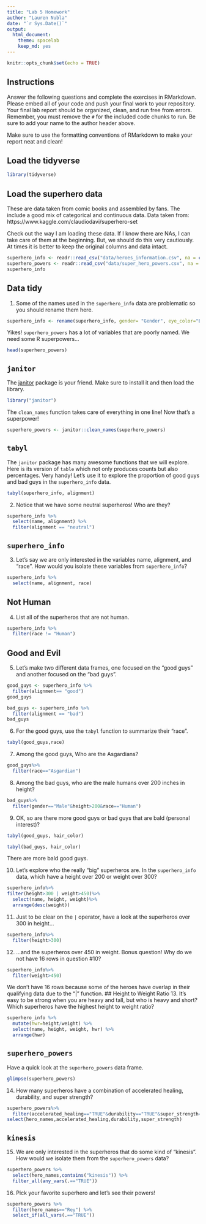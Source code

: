 ```yaml
---
title: "Lab 5 Homework"
author: "Lauren Nubla"
date: "`r Sys.Date()`"
output:
  html_document: 
    theme: spacelab
    keep_md: yes
---
```


```r
knitr::opts_chunk$set(echo = TRUE)
```

## Instructions
Answer the following questions and complete the exercises in RMarkdown. Please embed all of your code and push your final work to your repository. Your final lab report should be organized, clean, and run free from errors. Remember, you must remove the `#` for the included code chunks to run. Be sure to add your name to the author header above.  

Make sure to use the formatting conventions of RMarkdown to make your report neat and clean!  

## Load the tidyverse
```r
library(tidyverse)
```

## Load the superhero data
These are data taken from comic books and assembled by fans. The include a good mix of categorical and continuous data.  Data taken from: https://www.kaggle.com/claudiodavi/superhero-set  

Check out the way I am loading these data. If I know there are NAs, I can take care of them at the beginning. But, we should do this very cautiously. At times it is better to keep the original columns and data intact.  
```r
superhero_info <- readr::read_csv("data/heroes_information.csv", na = c("", "-99", "-"))
superhero_powers <- readr::read_csv("data/super_hero_powers.csv", na = c("", "-99", "-"))
superhero_info
```

## Data tidy
1. Some of the names used in the `superhero_info` data are problematic so you should rename them here.  
```r
superhero_info <- rename(superhero_info, gender= "Gender", eye_color="Eye color", race="Race",hair_color="Hair color", height="Height", publisher="Publisher", skin_color="Skin color", alignment="Alignment", weight="Weight" )
```

Yikes! `superhero_powers` has a lot of variables that are poorly named. We need some R superpowers...
```r
head(superhero_powers)
```

## `janitor`
The [janitor](https://garthtarr.github.io/meatR/janitor.html) package is your friend. Make sure to install it and then load the library.  
```r
library("janitor")
```

The `clean_names` function takes care of everything in one line! Now that's a superpower!
```r
superhero_powers <- janitor::clean_names(superhero_powers)
```

## `tabyl`
The `janitor` package has many awesome functions that we will explore. Here is its version of `table` which not only produces counts but also percentages. Very handy! Let's use it to explore the proportion of good guys and bad guys in the `superhero_info` data.  
```r
tabyl(superhero_info, alignment)
```

2. Notice that we have some neutral superheros! Who are they?
```r
superhero_info %>%
  select(name, alignment) %>%
  filter(alignment == "neutral")
```

## `superhero_info`
3. Let's say we are only interested in the variables name, alignment, and "race". How would you isolate these variables from `superhero_info`?
```r
superhero_info %>%
  select(name, alignment, race)
```

## Not Human
4. List all of the superheros that are not human.
```r
superhero_info %>%
  filter(race != "Human")
```

## Good and Evil
5. Let's make two different data frames, one focused on the "good guys" and another focused on the "bad guys".

```r
good_guys <- superhero_info %>%
  filter(alignment== "good")
good_guys
```

```r
bad_guys <- superhero_info %>%
  filter(alignment == "bad")
bad_guys
```

6. For the good guys, use the `tabyl` function to summarize their "race".
```r
tabyl(good_guys,race)
```


7. Among the good guys, Who are the Asgardians?
```r
good_guys%>%
  filter(race=="Asgardian")
```



8. Among the bad guys, who are the male humans over 200 inches in height?
```r
bad_guys%>%
  filter(gender=="Male"&height>200&race=="Human")
```

9. OK, so are there more good guys or bad guys that are bald (personal interest)?
```r
tabyl(good_guys, hair_color)
```
```r
tabyl(bad_guys, hair_color)
```
There are more bald good guys.

10. Let's explore who the really "big" superheros are. In the `superhero_info` data, which have a height over 200 or weight over 300?
```r
superhero_info%>%
filter(height>300 | weight>450)%>%
  select(name, height, weight)%>%
  arrange(desc(weight))
```

11. Just to be clear on the `|` operator,  have a look at the superheros over 300 in height...
```r
superhero_info%>%
  filter(height>300)
```

12. ...and the superheros over 450 in weight. Bonus question! Why do we not have 16 rows in question #10?
```r
superhero_info%>%
  filter(weight>450)
```
We don't have 16 rows because some of the heroes have overlap in their qualifying data due to the "|" function. 
## Height to Weight Ratio
13. It's easy to be strong when you are heavy and tall, but who is heavy and short? Which superheros have the highest height to weight ratio?
```r
superhero_info %>% 
  mutate(hwr=height/weight) %>% 
  select(name, height, weight, hwr) %>% 
  arrange(hwr)
```

## `superhero_powers`
Have a quick look at the `superhero_powers` data frame.  
```r
glimpse(superhero_powers)
```

14. How many superheros have a combination of accelerated healing, durability, and super strength?
```r
superhero_powers%>%
  filter(accelerated_healing=="TRUE"&durability=="TRUE"&super_strength=="TRUE")
select(hero_names,accelerated_healing,durability,super_strength)
```

## `kinesis`
15. We are only interested in the superheros that do some kind of "kinesis". How would we isolate them from the `superhero_powers` data?
```r
superhero_powers %>% 
  select(hero_names,contains("kinesis")) %>% 
  filter_all(any_vars(.=="TRUE"))
```

16. Pick your favorite superhero and let's see their powers!
```r
superhero_powers %>% 
  filter(hero_names=="Rey") %>% 
  select_if(all_vars(.=="TRUE"))
```